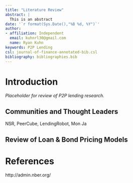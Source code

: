 ```yaml
---
title: "Literature Review"
abstract: |
  This is an abstract
date: '`r format(Sys.Date(),"%B %d, %Y")`'
author:
- affiliation: Independent
  email: kuhnrl30@gmail.com
  name: Ryan Kuhn
keywords: P2P Lending
csl: journal-of-finance-annotated-bib.csl
bibliography: bibliographies.bib
---
```


Introduction
=============

*Placeholder for review of P2P lending research. *

## Communities and Thought Leaders 
NSR, PeerCube, LendingRobot, Mon Ja

## Review of Loan & Bond Pricing Models




\newpage
References {#references .numbered}
==========

http://admin.nber.org/